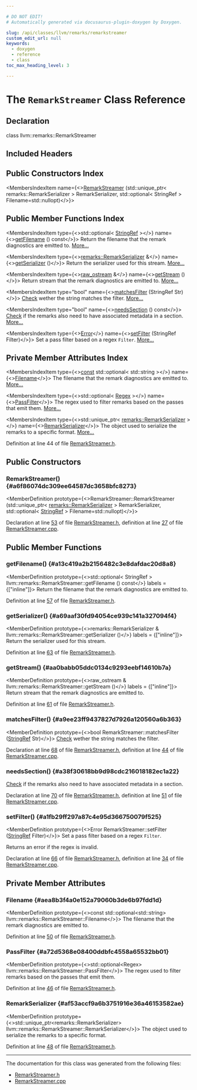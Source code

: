 ```yaml
---

# DO NOT EDIT!
# Automatically generated via docusaurus-plugin-doxygen by Doxygen.

slug: /api/classes/llvm/remarks/remarkstreamer
custom_edit_url: null
keywords:
  - doxygen
  - reference
  - class
toc_max_heading_level: 3

---
```





# The `RemarkStreamer` Class Reference

<DoxygenPage pluginConfig={pluginConfig}>



## Declaration

<CodeBlock>class llvm::remarks::RemarkStreamer</CodeBlock>

## Included Headers

<IncludesList>
<IncludesListItem
  filePath="llvm/Remarks/RemarkStreamer.h"
  permalink="/docs/api/files/include/include/llvm/include/llvm/remarks/remarkstreamer-h"
  isLocal="true" />
</IncludesList>

## Public Constructors Index

<MembersIndex>

<MembersIndexItem
  name={<><a href="#a6f86074dc309ee64587dc3658bfc8273">RemarkStreamer</a> (std::unique&#95;ptr&lt; remarks::RemarkSerializer &gt; RemarkSerializer, std::optional&lt; StringRef &gt; Filename=std::nullopt)</>}>
</MembersIndexItem>

</MembersIndex>

## Public Member Functions Index

<MembersIndex>

<MembersIndexItem
  type={<>std::optional&lt; <a href="/docs/api/classes/llvm/stringref">StringRef</a> &gt;</>}
  name={<><a href="#a13c419a2b2156482c3e8dafdac20d8a8">getFilename</a> () const</>}>
Return the filename that the remark diagnostics are emitted to. <a href="#a13c419a2b2156482c3e8dafdac20d8a8">More...</a>
</MembersIndexItem>

<MembersIndexItem
  type={<><a href="/docs/api/structs/llvm/remarks/remarkserializer">remarks::RemarkSerializer</a> &amp;</>}
  name={<><a href="#a69aaf30fd94054ce939c141a327094f4">getSerializer</a> ()</>}>
Return the serializer used for this stream. <a href="#a69aaf30fd94054ce939c141a327094f4">More...</a>
</MembersIndexItem>

<MembersIndexItem
  type={<><a href="/docs/api/classes/llvm/raw-ostream">raw&#95;ostream</a> &amp;</>}
  name={<><a href="#aa0babb05ddc0134c9293eebf14610b7a">getStream</a> ()</>}>
Return stream that the remark diagnostics are emitted to. <a href="#aa0babb05ddc0134c9293eebf14610b7a">More...</a>
</MembersIndexItem>

<MembersIndexItem
  type="bool"
  name={<><a href="#a9ee23ff9437827d7926a120560a6b363">matchesFilter</a> (StringRef Str)</>}>
<a href="/docs/api/namespaces/llvm/check">Check</a> wether the string matches the filter. <a href="#a9ee23ff9437827d7926a120560a6b363">More...</a>
</MembersIndexItem>

<MembersIndexItem
  type="bool"
  name={<><a href="#a38f30618bb9d98cdc216018182ec1a22">needsSection</a> () const</>}>
<a href="/docs/api/namespaces/llvm/check">Check</a> if the remarks also need to have associated metadata in a section. <a href="#a38f30618bb9d98cdc216018182ec1a22">More...</a>
</MembersIndexItem>

<MembersIndexItem
  type={<><a href="/docs/api/classes/llvm/error">Error</a></>}
  name={<><a href="#a1fb29ff297a87c4e95d366750079f525">setFilter</a> (StringRef Filter)</>}>
Set a pass filter based on a regex <code>Filter</code>. <a href="#a1fb29ff297a87c4e95d366750079f525">More...</a>
</MembersIndexItem>

</MembersIndex>

## Private Member Attributes Index

<MembersIndex>

<MembersIndexItem
  type={<><a href="/docs/api/files/lib/lib/target/lib/target/aarch64/aarch64promoteconstant-cpp/#a90f8350fecae261c25be85d38b451bff">const</a> std::optional&lt; std::string &gt;</>}
  name={<><a href="#aea8b3f4a0e152a79060b3de6b97fdd1d">Filename</a></>}>
The filename that the remark diagnostics are emitted to. <a href="#aea8b3f4a0e152a79060b3de6b97fdd1d">More...</a>
</MembersIndexItem>

<MembersIndexItem
  type={<>std::optional&lt; <a href="/docs/api/classes/llvm/regex">Regex</a> &gt;</>}
  name={<><a href="#a72d5368e08400ddbfc4558a65532bb01">PassFilter</a></>}>
The regex used to filter remarks based on the passes that emit them. <a href="#a72d5368e08400ddbfc4558a65532bb01">More...</a>
</MembersIndexItem>

<MembersIndexItem
  type={<>std::unique&#95;ptr&lt; <a href="/docs/api/structs/llvm/remarks/remarkserializer">remarks::RemarkSerializer</a> &gt;</>}
  name={<><a href="#af53accf9a6b3751916e36a46153582ae">RemarkSerializer</a></>}>
The object used to serialize the remarks to a specific format. <a href="#af53accf9a6b3751916e36a46153582ae">More...</a>
</MembersIndexItem>

</MembersIndex>


Definition at line 44 of file <a href="/docs/api/files/include/include/llvm/include/llvm/remarks/remarkstreamer-h">RemarkStreamer.h</a>.

<SectionDefinition>

## Public Constructors

### RemarkStreamer() {#a6f86074dc309ee64587dc3658bfc8273}

<MemberDefinition
  prototype={<>RemarkStreamer::RemarkStreamer (std::unique&#95;ptr&lt; <a href="/docs/api/structs/llvm/remarks/remarkserializer">remarks::RemarkSerializer</a> &gt; RemarkSerializer, std::optional&lt; <a href="/docs/api/classes/llvm/stringref">StringRef</a> &gt; Filename=std::nullopt)</>}>

Declaration at line <a href="/docs/api/files/include/include/llvm/include/llvm/remarks/remarkstreamer-h/#l00053">53</a> of file <a href="/docs/api/files/include/include/llvm/include/llvm/remarks/remarkstreamer-h">RemarkStreamer.h</a>, definition at line <a href="/docs/api/files/lib/lib/remarks/remarkstreamer-cpp/#l00027">27</a> of file <a href="/docs/api/files/lib/lib/remarks/remarkstreamer-cpp">RemarkStreamer.cpp</a>.
</MemberDefinition>

</SectionDefinition>

<SectionDefinition>

## Public Member Functions

### getFilename() {#a13c419a2b2156482c3e8dafdac20d8a8}

<MemberDefinition
  prototype={<>std::optional&lt; StringRef &gt; llvm::remarks::RemarkStreamer::getFilename () const</>}
  labels = {["inline"]}>
Return the filename that the remark diagnostics are emitted to.

Definition at line <a href="/docs/api/files/include/include/llvm/include/llvm/remarks/remarkstreamer-h/#l00057">57</a> of file <a href="/docs/api/files/include/include/llvm/include/llvm/remarks/remarkstreamer-h">RemarkStreamer.h</a>.
</MemberDefinition>

### getSerializer() {#a69aaf30fd94054ce939c141a327094f4}

<MemberDefinition
  prototype={<>remarks::RemarkSerializer &amp; llvm::remarks::RemarkStreamer::getSerializer ()</>}
  labels = {["inline"]}>
Return the serializer used for this stream.

Definition at line <a href="/docs/api/files/include/include/llvm/include/llvm/remarks/remarkstreamer-h/#l00063">63</a> of file <a href="/docs/api/files/include/include/llvm/include/llvm/remarks/remarkstreamer-h">RemarkStreamer.h</a>.
</MemberDefinition>

### getStream() {#aa0babb05ddc0134c9293eebf14610b7a}

<MemberDefinition
  prototype={<>raw&#95;ostream &amp; llvm::remarks::RemarkStreamer::getStream ()</>}
  labels = {["inline"]}>
Return stream that the remark diagnostics are emitted to.

Definition at line <a href="/docs/api/files/include/include/llvm/include/llvm/remarks/remarkstreamer-h/#l00061">61</a> of file <a href="/docs/api/files/include/include/llvm/include/llvm/remarks/remarkstreamer-h">RemarkStreamer.h</a>.
</MemberDefinition>

### matchesFilter() {#a9ee23ff9437827d7926a120560a6b363}

<MemberDefinition
  prototype={<>bool RemarkStreamer::matchesFilter (<a href="/docs/api/classes/llvm/stringref">StringRef</a> Str)</>}>
<a href="/docs/api/namespaces/llvm/check">Check</a> wether the string matches the filter.

Declaration at line <a href="/docs/api/files/include/include/llvm/include/llvm/remarks/remarkstreamer-h/#l00068">68</a> of file <a href="/docs/api/files/include/include/llvm/include/llvm/remarks/remarkstreamer-h">RemarkStreamer.h</a>, definition at line <a href="/docs/api/files/lib/lib/remarks/remarkstreamer-cpp/#l00044">44</a> of file <a href="/docs/api/files/lib/lib/remarks/remarkstreamer-cpp">RemarkStreamer.cpp</a>.
</MemberDefinition>

### needsSection() {#a38f30618bb9d98cdc216018182ec1a22}

<MemberDefinition
  prototype="bool RemarkStreamer::needsSection () const">
<a href="/docs/api/namespaces/llvm/check">Check</a> if the remarks also need to have associated metadata in a section.

Declaration at line <a href="/docs/api/files/include/include/llvm/include/llvm/remarks/remarkstreamer-h/#l00070">70</a> of file <a href="/docs/api/files/include/include/llvm/include/llvm/remarks/remarkstreamer-h">RemarkStreamer.h</a>, definition at line <a href="/docs/api/files/lib/lib/remarks/remarkstreamer-cpp/#l00051">51</a> of file <a href="/docs/api/files/lib/lib/remarks/remarkstreamer-cpp">RemarkStreamer.cpp</a>.
</MemberDefinition>

### setFilter() {#a1fb29ff297a87c4e95d366750079f525}

<MemberDefinition
  prototype={<>Error RemarkStreamer::setFilter (<a href="/docs/api/classes/llvm/stringref">StringRef</a> Filter)</>}>
Set a pass filter based on a regex <code>Filter</code>.

Returns an error if the regex is invalid.

Declaration at line <a href="/docs/api/files/include/include/llvm/include/llvm/remarks/remarkstreamer-h/#l00066">66</a> of file <a href="/docs/api/files/include/include/llvm/include/llvm/remarks/remarkstreamer-h">RemarkStreamer.h</a>, definition at line <a href="/docs/api/files/lib/lib/remarks/remarkstreamer-cpp/#l00034">34</a> of file <a href="/docs/api/files/lib/lib/remarks/remarkstreamer-cpp">RemarkStreamer.cpp</a>.
</MemberDefinition>

</SectionDefinition>

<SectionDefinition>

## Private Member Attributes

### Filename {#aea8b3f4a0e152a79060b3de6b97fdd1d}

<MemberDefinition
  prototype={<>const std::optional&lt;std::string&gt; llvm::remarks::RemarkStreamer::Filename</>}>
The filename that the remark diagnostics are emitted to.

Definition at line <a href="/docs/api/files/include/include/llvm/include/llvm/remarks/remarkstreamer-h/#l00050">50</a> of file <a href="/docs/api/files/include/include/llvm/include/llvm/remarks/remarkstreamer-h">RemarkStreamer.h</a>.
</MemberDefinition>

### PassFilter {#a72d5368e08400ddbfc4558a65532bb01}

<MemberDefinition
  prototype={<>std::optional&lt;Regex&gt; llvm::remarks::RemarkStreamer::PassFilter</>}>
The regex used to filter remarks based on the passes that emit them.

Definition at line <a href="/docs/api/files/include/include/llvm/include/llvm/remarks/remarkstreamer-h/#l00046">46</a> of file <a href="/docs/api/files/include/include/llvm/include/llvm/remarks/remarkstreamer-h">RemarkStreamer.h</a>.
</MemberDefinition>

### RemarkSerializer {#af53accf9a6b3751916e36a46153582ae}

<MemberDefinition
  prototype={<>std::unique&#95;ptr&lt;remarks::RemarkSerializer&gt; llvm::remarks::RemarkStreamer::RemarkSerializer</>}>
The object used to serialize the remarks to a specific format.

Definition at line <a href="/docs/api/files/include/include/llvm/include/llvm/remarks/remarkstreamer-h/#l00048">48</a> of file <a href="/docs/api/files/include/include/llvm/include/llvm/remarks/remarkstreamer-h">RemarkStreamer.h</a>.
</MemberDefinition>

</SectionDefinition>

<hr/>

The documentation for this class was generated from the following files:

<ul>
<li><a href="/docs/api/files/include/include/llvm/include/llvm/remarks/remarkstreamer-h">RemarkStreamer.h</a></li>
<li><a href="/docs/api/files/lib/lib/remarks/remarkstreamer-cpp">RemarkStreamer.cpp</a></li>
</ul>

</DoxygenPage>
